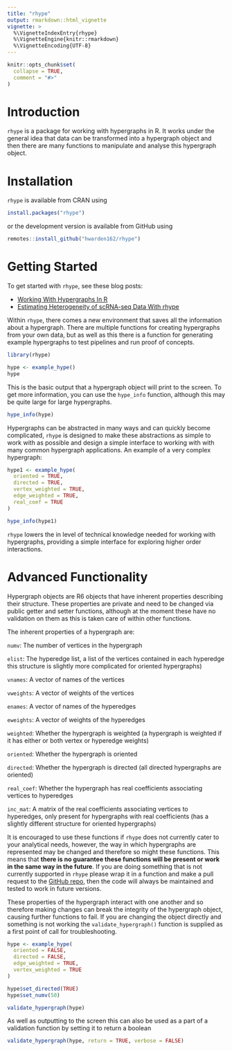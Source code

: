 ```yaml
---
title: "rhype"
output: rmarkdown::html_vignette
vignette: >
  %\VignetteIndexEntry{rhype}
  %\VignetteEngine{knitr::rmarkdown}
  %\VignetteEncoding{UTF-8}
---
```


```r
knitr::opts_chunk$set(
  collapse = TRUE,
  comment = "#>"
)
```

# Introduction 

`rhype` is a package for working with hypergraphs in R. It works under the general idea that data can be transformed into a hypergraph object and then there are many functions to manipulate and analyse this hypergraph object.

# Installation

`rhype` is available from CRAN using

```r
install.packages("rhype")
```

or the development version is available from GitHub using

```r
remotes::install_github("hwarden162/rhype")
```

# Getting Started

To get started with `rhype`, see these blog posts:

- [Working With Hypergraphs In R](https://www.hwarden.com/project/rhype/working-with-hypergraphs-in-r-using-rhype/)
- [Estimating Heterogeneity of scRNA-seq Data With rhype](https://www.hwarden.com/project/estimating-heterogeneity-of-scrna-seq-data-with-rhype/)

Within `rhype`, there comes a new environment that saves all the information about a hypergraph. There are multiple functions for creating hypergraphs from your own data, but as well as this there is a function for generating example hypergraphs to test pipelines and run proof of concepts.

```r
library(rhype)

hype <- example_hype()
hype
```

This is the basic output that a hypergraph object will print to the screen. To get more information, you can use the `hype_info` function, although this may be quite large for large hypergraphs.

```r
hype_info(hype)
```

Hypergraphs can be abstracted in many ways and can quickly become complicated, `rhype` is designed to make these abstractions as simple to work with as possible and design a simple interface to working with with many common hypergraph applications. An example of a very complex hypergraph:

```r
hype1 <- example_hype(
  oriented = TRUE,
  directed = TRUE,
  vertex_weighted = TRUE,
  edge_weighted = TRUE,
  real_coef = TRUE
)

hype_info(hype1)
```

`rhype` lowers the in level of technical knowledge needed for working with hypergraphs, providing a simple interface for exploring higher order interactions.

# Advanced Functionality

Hypergraph objects are R6 objects that have inherent properties describing their structure. These properties are private and need to be changed via public getter and setter functions, although at the moment these have no validation on them as this is taken care of within other functions. 

The inherent properties of a hypergraph are:

`numv`: The number of vertices in the hypergraph

`elist`: The hyperedge list, a list of the vertices contained in each hyperedge  this structure is slightly more complicated for oriented hypergraphs)

`vnames`: A vector of names of the vertices

`vweights`: A vector of weights of the vertices

`enames`: A vector of names of the hyperedges

`eweights`: A vector of weights of the hyperedges

`weighted`: Whether the hypergraph is weighted (a hypergraph is weighted if it has either or both vertex or hyperedge weights)

`oriented`: Whether the hypergraph is oriented

`directed`: Whether the hypergraph is directed (all directed hypergraphs are   oriented)

`real_coef`: Whether the hypergraph has real coefficients associating vertices to  hyperedges

`inc_mat`: A matrix of the real coefficients associating vertices to hyperedges, only present for hypergraphs with real coefficients (has a slightly different structure for oriented hypergraphs)

It is encouraged to use these functions if `rhype` does not currently cater to your analytical needs, however, the way in which hypergraphs are represented may be changed and therefore so might these functions. This means that **there is no guarantee these functions will be present or work in the same way in the future**. If you are doing something that is not currently supported in `rhype` please wrap it in a function and make a pull request to the [GitHub repo](https://github.com/hwarden162/rhype), then the code will always be maintained and tested to work in future versions.

These properties of the hypergraph interact with one another and so therefore making changes can break the integrity of the hypergraph object, causing further functions to fail. If you are changing the object directly and something is not working the `validate_hypergraph()` function is supplied as a first point of call for troubleshooting.

```r
hype <- example_hype(
  oriented = FALSE,
  directed = FALSE,
  edge_weighted = TRUE,
  vertex_weighted = TRUE
)

hype$set_directed(TRUE)
hype$set_numv(50)

validate_hypergraph(hype)
```

As well as outputting to the screen this can also be used as a part of a validation function by setting it to return a boolean

```r
validate_hypergraph(hype, return = TRUE, verbose = FALSE)
```
